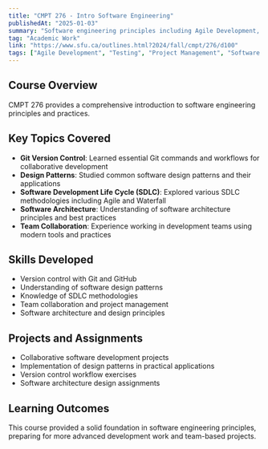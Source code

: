 ```yaml
---
title: "CMPT 276 - Intro Software Engineering"
publishedAt: "2025-01-03"
summary: "Software engineering principles including Agile Development, Testing, and Project Management."
tag: "Academic Work"
link: "https://www.sfu.ca/outlines.html?2024/fall/cmpt/276/d100"
tags: ["Agile Development", "Testing", "Project Management", "Software Design", "Version Control", "Team Collaboration"]
---
```


## Course Overview

CMPT 276 provides a comprehensive introduction to software engineering principles and practices.

## Key Topics Covered

- **Git Version Control**: Learned essential Git commands and workflows for collaborative development
- **Design Patterns**: Studied common software design patterns and their applications
- **Software Development Life Cycle (SDLC)**: Explored various SDLC methodologies including Agile and Waterfall
- **Software Architecture**: Understanding of software architecture principles and best practices
- **Team Collaboration**: Experience working in development teams using modern tools and practices

## Skills Developed

- Version control with Git and GitHub
- Understanding of software design patterns
- Knowledge of SDLC methodologies
- Team collaboration and project management
- Software architecture and design principles

## Projects and Assignments

- Collaborative software development projects
- Implementation of design patterns in practical applications
- Version control workflow exercises
- Software architecture design assignments

## Learning Outcomes

This course provided a solid foundation in software engineering principles, preparing for more advanced development work and team-based projects. 